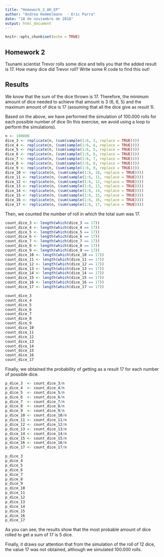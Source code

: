 ---
title: "Homework_2_AH_EP"
author: "Andrea Hemmelmann  - Eric Parra"
date: "18 de noviembre de 2018"
output: html_document
---

```{r setup, include=FALSE}
knitr::opts_chunk$set(echo = TRUE)
```

## Homework 2

Tsunami scientist Trevor rolls some dice and tells you that the added result is 17. How many dice did Trevor roll? Write some R code to find this out!

## Results

We know that the sum of the dice thrown is 17. Therefore, the minimum amount of dice needed to achieve that amount is 3 (6, 6, 5) and the maximum amount of dice is 17 (assuming that all the dice give as result 1).

Based on the above, we have performed the simulation of 100.000 rolls for each possible number of dice (In this exercise, we avoid using a loop to perform the simulations).

```{r }
n <- 100000
dice_3 <- replicate(n, (sum(sample(1:6, 3, replace = TRUE))))
dice_4 <- replicate(n, (sum(sample(1:6, 4, replace = TRUE))))
dice_5 <- replicate(n, (sum(sample(1:6, 5, replace = TRUE))))
dice_6 <- replicate(n, (sum(sample(1:6, 6, replace = TRUE))))
dice_7 <- replicate(n, (sum(sample(1:6, 7, replace = TRUE))))
dice_8 <- replicate(n, (sum(sample(1:6, 8, replace = TRUE))))
dice_9 <- replicate(n, (sum(sample(1:6, 9, replace = TRUE))))
dice_10 <- replicate(n, (sum(sample(1:6, 10, replace = TRUE))))
dice_11 <- replicate(n, (sum(sample(1:6, 11, replace = TRUE))))
dice_12 <- replicate(n, (sum(sample(1:6, 12, replace = TRUE))))
dice_13 <- replicate(n, (sum(sample(1:6, 13, replace = TRUE))))
dice_14 <- replicate(n, (sum(sample(1:6, 14, replace = TRUE))))
dice_15 <- replicate(n, (sum(sample(1:6, 15, replace = TRUE))))
dice_16 <- replicate(n, (sum(sample(1:6, 16, replace = TRUE))))
dice_17 <- replicate(n, (sum(sample(1:6, 17, replace = TRUE))))

```

Then, we counted the number of roll in which the total sum was 17.

```{r}
count_dice_3 <- length(which(dice_3 == 17))
count_dice_4 <- length(which(dice_4 == 17))
count_dice_5 <- length(which(dice_5 == 17))
count_dice_6 <- length(which(dice_6 == 17))
count_dice_7 <- length(which(dice_7 == 17))
count_dice_8 <- length(which(dice_8 == 17))
count_dice_9 <- length(which(dice_9 == 17))
count_dice_10 <- length(which(dice_10 == 17))
count_dice_11 <- length(which(dice_11 == 17))
count_dice_12 <- length(which(dice_12 == 17))
count_dice_13 <- length(which(dice_13 == 17))
count_dice_14 <- length(which(dice_14 == 17))
count_dice_15 <- length(which(dice_15 == 17))
count_dice_16 <- length(which(dice_16 == 17))
count_dice_17 <- length(which(dice_17 == 17))

count_dice_3 
count_dice_4 
count_dice_5 
count_dice_6 
count_dice_7 
count_dice_8
count_dice_9 
count_dice_10 
count_dice_11
count_dice_12 
count_dice_13 
count_dice_14
count_dice_15
count_dice_16 
count_dice_17

```

Finally, we obtained the probability of getting as a result 17 for each number of possible dice.

```{r}

p_dice_3  <- count_dice_3/n
p_dice_4  <- count_dice_4/n
p_dice_5  <- count_dice_5/n
p_dice_6  <- count_dice_6/n
p_dice_7  <- count_dice_7/n
p_dice_8  <- count_dice_8/n
p_dice_9  <- count_dice_9/n
p_dice_10 <- count_dice_10/n
p_dice_11 <- count_dice_11/n
p_dice_12 <- count_dice_12/n
p_dice_13 <- count_dice_13/n
p_dice_14 <- count_dice_14/n
p_dice_15 <- count_dice_15/n
p_dice_16 <- count_dice_16/n
p_dice_17 <- count_dice_17/n

p_dice_3
p_dice_4
p_dice_5
p_dice_6
p_dice_7
p_dice_8
p_dice_9
p_dice_10
p_dice_11
p_dice_12
p_dice_13
p_dice_14
p_dice_15
p_dice_16
p_dice_17

```

As you can see, the results show that the most probable amount of dice rolled to get a sum of 17 is 5 dice. 

Finally, it draws our attention that from the simulation of the roll of 12 dice, the value 17 was not obtained, although we simulated 100.000 rolls.

